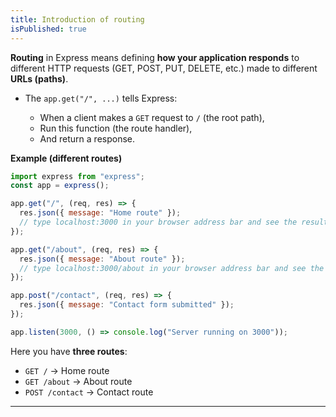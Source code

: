 ```yaml
---
title: Introduction of routing
isPublished: true
---
```


**Routing** in Express means defining **how your application responds** to different HTTP requests (GET, POST, PUT, DELETE, etc.) made to different **URLs (paths)**.

* The `app.get("/", ...)` tells Express:

  * When a client makes a `GET` request to `/` (the root path),
  * Run this function (the route handler),
  * And return a response.

**Example (different routes)**

```js
import express from "express";
const app = express();

app.get("/", (req, res) => {
  res.json({ message: "Home route" });
  // type localhost:3000 in your browser address bar and see the result
});

app.get("/about", (req, res) => {
  res.json({ message: "About route" });
  // type localhost:3000/about in your browser address bar and see the result
});

app.post("/contact", (req, res) => {
  res.json({ message: "Contact form submitted" });
});

app.listen(3000, () => console.log("Server running on 3000"));
```

Here you have **three routes**:

* `GET /` → Home route
* `GET /about` → About route
* `POST /contact` → Contact route

---
